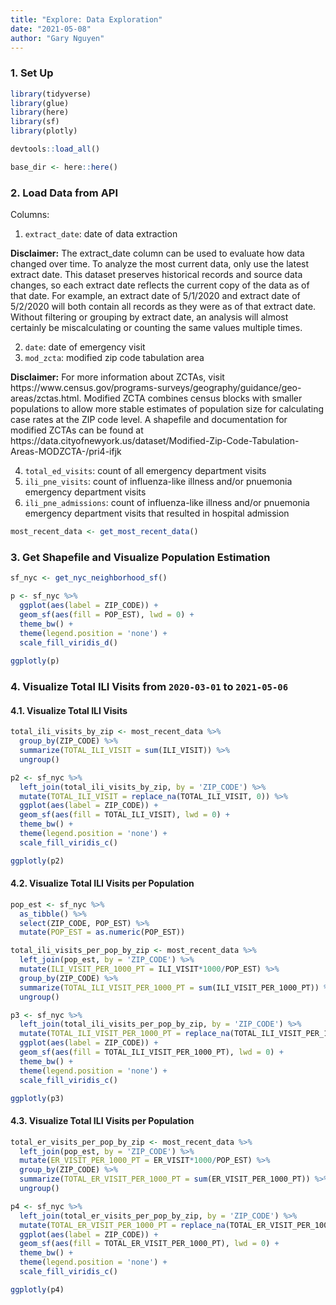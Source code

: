 ```yaml
---
title: "Explore: Data Exploration"
date: "2021-05-08"
author: "Gary Nguyen"
---
```


### 1. Set Up

```r
library(tidyverse)
library(glue)
library(here)
library(sf)
library(plotly)
```

```r
devtools::load_all()
```

```r
base_dir <- here::here()
```

### 2. Load Data from API

Columns:

1. `extract_date`: date of data extraction

**Disclaimer:**
The extract_date column can be used to evaluate how data changed over time. To analyze the most current data, only use the latest extract date. This dataset preserves historical records and source data changes, so each extract date reflects the current copy of the data as of that date. For example, an extract date of 5/1/2020 and extract date of 5/2/2020 will both contain all records as they were as of that extract date. Without filtering or grouping by extract date, an analysis will almost certainly be miscalculating or counting the same values multiple times.

2. `date`: date of emergency visit
3. `mod_zcta`: modified zip code tabulation area

**Disclaimer:**
For more information about ZCTAs, visit https://www.census.gov/programs-surveys/geography/guidance/geo-areas/zctas.html. Modified ZCTA combines census blocks with smaller populations to allow more stable estimates of population size for calculating case rates at the ZIP code level. A shapefile and documentation for modified ZCTAs can be found at https://data.cityofnewyork.us/dataset/Modified-Zip-Code-Tabulation-Areas-MODZCTA-/pri4-ifjk

4. `total_ed_visits`:	count of all emergency department visits
5. `ili_pne_visits`: count of influenza-like illness and/or pnuemonia emergency department visits
6. `ili_pne_admissions`: count of influenza-like illness and/or pnuemonia emergency department visits that resulted in hospital admission

```r
most_recent_data <- get_most_recent_data()
```

### 3. Get Shapefile and Visualize Population Estimation

```r
sf_nyc <- get_nyc_neighborhood_sf()

p <- sf_nyc %>% 
  ggplot(aes(label = ZIP_CODE)) +
  geom_sf(aes(fill = POP_EST), lwd = 0) +
  theme_bw() +
  theme(legend.position = 'none') +
  scale_fill_viridis_d()
  
ggplotly(p)
```

### 4. Visualize Total ILI Visits from `2020-03-01` to `2021-05-06`

#### 4.1. Visualize Total ILI Visits

```r
total_ili_visits_by_zip <- most_recent_data %>% 
  group_by(ZIP_CODE) %>% 
  summarize(TOTAL_ILI_VISIT = sum(ILI_VISIT)) %>% 
  ungroup()
```

```r
p2 <- sf_nyc %>%
  left_join(total_ili_visits_by_zip, by = 'ZIP_CODE') %>% 
  mutate(TOTAL_ILI_VISIT = replace_na(TOTAL_ILI_VISIT, 0)) %>% 
  ggplot(aes(label = ZIP_CODE)) +
  geom_sf(aes(fill = TOTAL_ILI_VISIT), lwd = 0) +
  theme_bw() +
  theme(legend.position = 'none') +
  scale_fill_viridis_c()

ggplotly(p2)
```

#### 4.2. Visualize Total ILI Visits per Population

```r
pop_est <- sf_nyc %>% 
  as_tibble() %>% 
  select(ZIP_CODE, POP_EST) %>% 
  mutate(POP_EST = as.numeric(POP_EST))

total_ili_visits_per_pop_by_zip <- most_recent_data %>% 
  left_join(pop_est, by = 'ZIP_CODE') %>% 
  mutate(ILI_VISIT_PER_1000_PT = ILI_VISIT*1000/POP_EST) %>% 
  group_by(ZIP_CODE) %>% 
  summarize(TOTAL_ILI_VISIT_PER_1000_PT = sum(ILI_VISIT_PER_1000_PT)) %>% 
  ungroup()
```

```r
p3 <- sf_nyc %>%
  left_join(total_ili_visits_per_pop_by_zip, by = 'ZIP_CODE') %>% 
  mutate(TOTAL_ILI_VISIT_PER_1000_PT = replace_na(TOTAL_ILI_VISIT_PER_1000_PT, 0)) %>% 
  ggplot(aes(label = ZIP_CODE)) +
  geom_sf(aes(fill = TOTAL_ILI_VISIT_PER_1000_PT), lwd = 0) +
  theme_bw() +
  theme(legend.position = 'none') +
  scale_fill_viridis_c()

ggplotly(p3)
```

#### 4.3. Visualize Total ILI Visits per Population

```r
total_er_visits_per_pop_by_zip <- most_recent_data %>% 
  left_join(pop_est, by = 'ZIP_CODE') %>% 
  mutate(ER_VISIT_PER_1000_PT = ER_VISIT*1000/POP_EST) %>% 
  group_by(ZIP_CODE) %>% 
  summarize(TOTAL_ER_VISIT_PER_1000_PT = sum(ER_VISIT_PER_1000_PT)) %>% 
  ungroup()
```

```r
p4 <- sf_nyc %>%
  left_join(total_er_visits_per_pop_by_zip, by = 'ZIP_CODE') %>% 
  mutate(TOTAL_ER_VISIT_PER_1000_PT = replace_na(TOTAL_ER_VISIT_PER_1000_PT, 0)) %>% 
  ggplot(aes(label = ZIP_CODE)) +
  geom_sf(aes(fill = TOTAL_ER_VISIT_PER_1000_PT), lwd = 0) +
  theme_bw() +
  theme(legend.position = 'none') +
  scale_fill_viridis_c()

ggplotly(p4)
```

